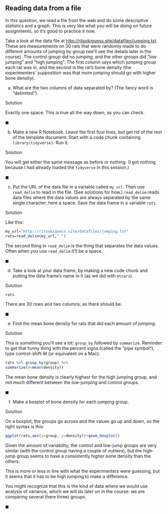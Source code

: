 ##  Reading data from a file


 In this question, we read a file from the web and do some
descriptive statistics and a graph. This is very like what you will be
doing on future assignments, so it's good to practice it now.

Take a look at the data file at
[http://ritsokiguess.site/datafiles/jumping.txt](http://ritsokiguess.site/datafiles/jumping.txt). These are
measurements on 30 rats that were randomly made to do different
amounts of jumping by group (we'll see the details later in the
course). The control group did no jumping, and the other groups did
"low jumping" and "high jumping". The first column says which
jumping group each rat was in, and the second is the rat's bone
density (the experimenters' supposition was that more jumping should
go with higher bone density).



(a) What are the two columns of data separated by? (The fancy word
is "delimited"). 

Solution


Exactly one space. This is true all the way down, as you can check.

$\blacksquare$

(b) Make a new R Notebook. Leave the first four lines, but get rid
of the rest of the template document. Start with a code chunk
containing `library(tidyverse)`. Run it.

Solution


You will get either the same message as before or nothing. (I got
nothing because I had already loaded the `tidyverse` in
this session.)

$\blacksquare$

(c) Put the URL of the data file in a variable called
`my_url`. Then use `read_delim` to read in the
file. (See solutions for how.) `read_delim` reads data files
where the data values are always separated by the same single
character, here a space. Save the data frame in a variable `rats`.

Solution


Like this:
```r
my_url="http://ritsokiguess.site/datafiles/jumping.txt"
rats=read_delim(my_url," ")
```     

The second thing in `read_delim` is the thing that separates
the data values. Often when you use `read_delim` it'll be a space.

$\blacksquare$

(d) Take a look at your data frame, by making a new code chunk and
putting the data frame's name in it (as we did with
`mtcars`). 

Solution


```r
rats
```   

There are 30 rows and two columns, as there should be.

$\blacksquare$

(e) Find the mean bone density for rats that did each amount of jumping.

Solution


This is something you'll see a lot: `group_by` followed by
`summarize`. Reminder: to get that funny thing with the
percent signs (called the "pipe symbol"), type control-shift-M (or
equivalent on a Mac):
```r
rats %>% group_by(group) %>%
summarize(m=mean(density))
```     

The mean bone density is clearly highest for the high jumping group,
and not much different between the low-jumping and control groups.

$\blacksquare$

(f) Make a boxplot of bone density for each jumping group.

Solution


On a boxplot, the groups go across and the values go up and down,
so the right syntax is this:
```r
ggplot(rats,aes(x=group, y=density))+geom_boxplot()
```   

Given the amount of variability, the control and low-jump groups are
very similar (with the control group having a couple of outliers), but
the high-jump group seems to have a consistently higher bone density
than the others.

This is more or less in line with what the experimenters were
guessing, but it seems that it has to be high jumping to make a
difference. 

You might recognize that this is the kind of data where we would use
analysis of variance, which we will do later on in the course: we are
comparing several (here three) groups.

$\blacksquare$


